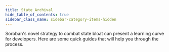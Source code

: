 ```yaml
---
title: State Archival
hide_table_of_contents: true
sidebar_class_name: sidebar-category-items-hidden
---
```


Soroban's novel strategy to combat state bloat can present a learning curve for developers. Here are some quick guides that will help you through the process.
